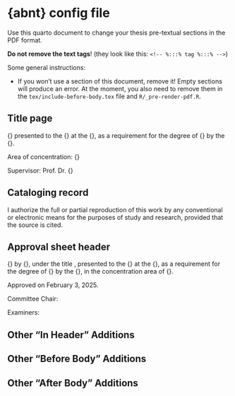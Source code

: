 # {abnt} config file

Use this quarto document to change your thesis pre-textual sections in the PDF format.

**Do not remove the text tags**! (they look like this: `<!-- %:::% tag %:::% -->`)

Some general instructions:

* If you won't use a section of this document, remove it! Empty sections will produce an error. At the moment, you also need to remove them in the `tex/include-before-body.tex` file and `R/_pre-render-pdf.R`.

## Title page

<!-- %:::% title-page body begin %:::% -->
{\imprimirtipotrabalho} presented to the {\imprimirescola} at the {\imprimiruniversidade}, as a requirement for the degree of {\imprimirtituloacademico} by the {\imprimirprograma}.

\smallskip
Area of concentration: {\imprimirareadeconcentracao}

\smallskip
Supervisor: Prof. Dr. {\imprimirorientador}
<!-- %:::% title-page body end %:::% -->

## Cataloging record

<!-- %:::% cataloging-record body begin %:::% -->
I authorize the full or partial reproduction of this work by any conventional or electronic means for the purposes of study and research, provided that the source is cited.
\small


\vfill
\begin{center}
CATALOGUING IN PUBLICATION

(University of São Paulo. School of Arts, Sciences and Humanities. Library)

{\tiny CRB 8-4936}

\medskip
\ABNTEXfontereduzida
\setlength{\fboxsep}{1cm}
\fbox{
\begin{minipage}[c][6cm]{12cm}
Azevedo, Daniel Kachvartanian de

\hspace{0.5cm} {\imprimirtitulo}  / {\imprimirautor} ; supervisor, {\imprimirorientador}. -- {\imprimirdata}

\hspace{0.5cm} {\thelastpage} p : il.

\smallskip
\hspace{0.5cm} {\imprimirtipotrabalho} (\imprimirtituloacademico) -- {\imprimirprograma}, {\imprimirescola}, {\imprimiruniversidade}.

\hspace{0.5cm} {\imprimirnotadeversao}.

\smallskip
\hspace{0.5cm} 1. Complexity science. 2. Chronobiology. 3. Biological rhythms. 4. Chronotypes. 5. Circadian phenotypes. 6. Entrainment. 7. Latitude. I. Rodrigues Neto, Camilo, supervisor II. Title.

\end{minipage}
}
\end{center}
\vspace{\hugeskipamount}
<!-- %:::% cataloging-record body end %:::% -->

## Approval sheet header

<!-- %:::% approval-sheet body begin %:::% -->
{\imprimirtipotrabalho} by {\imprimirautor}, under the title \textbf{\imprimirtitulo}, presented to the {\imprimirescola} at the {\imprimiruniversidade}, as a requirement for the degree of {\imprimirtituloacademico} by the {\imprimirprograma}, in the concentration area of {\imprimirareadeconcentracao}.

\vspace{\hugeskipamount}
Approved on February 3, 2025.

\vspace{\hugeskipamount}
\begin{center}
  Examination Committee
\end{center}

\vspace{\smallskipamount}
Committee Chair:

\vspace{\tinyskipamount}
\begingroup

\AtBeginEnvironment{tabular}{
  \normalsize\raggedright
  \renewcommand{\arraystretch}{2}
}

\setlength{\arrayrulewidth}{0pt}
\setlength{\tabcolsep}{0cm}
\begin{tabular}{m{2.5cm} m{13.5cm}}
  Prof. Dr. & Camilo Rodrigues Neto \\
  Institution & School of Arts, Sciences, and Humanities, University of São Paulo \\
\end{tabular}

\vspace{\bigskipamount}
Examiners:

\vspace{\tinyskipamount}
\begin{tabular}{m{2.5cm} m{13.5cm}}
  Prof. Dr. & Tiago Gomes de Andrade \\
  Institution & Faculty of Medicine, Federal University of Alagoas \\
  Evaluation &  Approved \\
\end{tabular}

\vspace{\smallskipamount}
\begin{tabular}{m{2.5cm} m{13.5cm}}
  Prof. Dr. & Domingos Alves \\
  Institution & Ribeirão Preto Medical School, University of São Paulo \\
  Evaluation & Approved \\
\end{tabular}

\vspace{\smallskipamount}
\begin{tabular}{m{2.5cm} m{13.5cm}}
  Prof. Dr. & Marcelo de Souza Lauretto \\
  Institution & School of Arts, Sciences, and Humanities, University of São Paulo \\
  Evaluation & Approved \\
\end{tabular}
\endgroup
<!-- %:::% approval-sheet body end %:::% -->

## Other "In Header" Additions

<!-- %:::% other-in-header begin %:::% -->
\definecolor{brand-orange}{HTML}{EA7701}
\definecolor{brand-light-orange}{HTML}{F5BD83}
\definecolor{brand-dark-orange}{HTML}{964D01}
\definecolor{brand-white}{HTML}{FFFFFF}
\definecolor{brand-grey}{HTML}{4F5556}
\definecolor{brand-black}{HTML}{142A32}

\newcommand{\brandorange}[1]{
  \textcolor{brand-orange}{#1}
}

\newcommand{\brandblack}[1]{
  \textcolor{brand-black}{#1}
}
<!-- %:::% other-in-header end %:::% -->

## Other "Before Body" Additions

<!-- %:::% other-before-body begin %:::% -->
<!-- %:::% other-before-body end %:::% -->

## Other "After Body" Additions

<!-- %:::% other-after-body begin %:::% -->
<!-- %:::% other-after-body end %:::% -->
